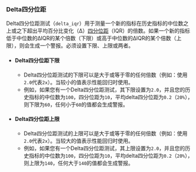 ### Delta四分位距

Delta四分位距测试（`delta_iqr`）用于测量一个新的指标在历史指标的中位数之上或之下超出平均百分比变化（Δ）[四分位距](https://en.wikipedia.org/wiki/Interquartile_range)（IQR）的倍数。如果一个新的指标低于中位数的ΔIQR的某个倍数（下限）或高于中位数的ΔIQR的某个倍数（上限），则会生成一个警报。必须设置下限、上限或两者。

- #### Delta四分位距下限
  - Delta四分位距测试的下限可以是大于或等于零的任何倍数（例如：使用`2.0`代表`2x`）。当较小的值表示性能回归时使用。
  - 例如，如果您有一个Delta四分位距测试，其下限设置为`2.0`，并且您的历史指标的中位数为`100`，四分位距为`10`，平均delta四分位距为`0.2`（`20%`），则下限为`60`，任何小于`60`的值都会生成警报。
- #### Delta四分位距上限
  - Delta四分位距测试的上限可以是大于或等于零的任何倍数（例如：使用`2.0`代表`2x`）。当较大的值表示性能回归时使用。
  - 例如，如果您有一个Delta四分位距测试，其上限设置为`2.0`，并且您的历史指标的中位数为`100`，四分位距为`10`，平均delta四分位距为`0.2`（`20%`），则上限为`140`，任何大于`140`的值都会生成警报。